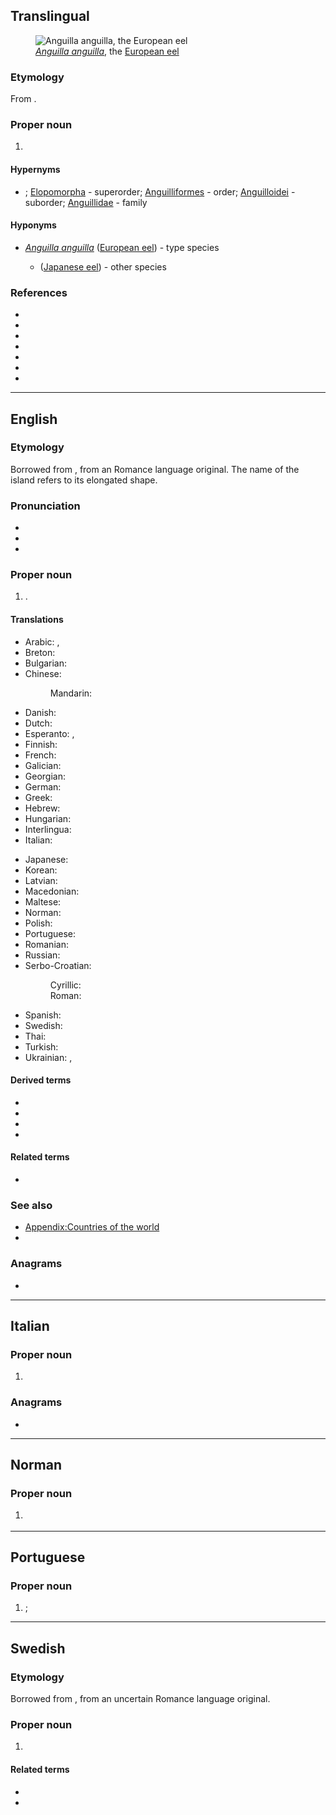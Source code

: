 {{also|anguilla}}
==Translingual==
[[File:Anguilla anguilla.jpg|thumb|''[[Anguilla anguilla]]'', the [[European eel]]]]

===Etymology===
From {{der|mul|la|anguilla||eel}}.

===Proper noun===
{{taxoninfl|i=1|g=f}}

# {{taxon|genus|family|Anguillidae|typical freshwater [[eel]]s}}

====Hypernyms====
* {{sense|genus}} {{Teleostei Hypernyms}}; [[Elopomorpha]]&nbsp;- superorder; [[Anguilliformes]]&nbsp;- order; [[Anguilloidei]]&nbsp;- suborder; [[Anguillidae]]&nbsp;- family

====Hyponyms====
* {{sense|genus}} ''[[Anguilla anguilla]]'' ([[European eel]])&nbsp;- type species
** {{taxlink|Anguilla japonica|species}} ([[Japanese eel]]) - other species

===References===
* {{pedia|Anguilla (genus)|''Anguilla'' (genus)}}
* {{specieslite|i=1}}
* {{comcatlite|Anguilla (genus)|''Anguilla'' (genus)}}
* {{R:NCBI|i=1|7935}}
* {{R:AnimalBase|i=1|genus|190}}
* {{R:ITIS|i=1|161126}}
* {{R:WoRMS|i=1|125620}}

----

==English==
{{wikipedia}}
{{commonscat}}

===Etymology===
Borrowed from {{bor|en|la|anguilla||[[eel]]}}, from an {{unk|en|title=uncertain}} Romance language original. The name of the island refers to its elongated shape.

===Pronunciation===
* {{IPA|en|/æŋˈɡwɪ.lə/}}
* {{hyphenation|en|An|guil|la}}
* {{rhymes|en|ɪlə|s=3}}

===Proper noun===
{{en-proper noun}}

# {{place|en|archipelago/and/overseas territory|c/United Kingdom|in the [[Caribbean Sea]]}}.

====Translations====
{{trans-top|British overseas territory in the Caribbean}}
* Arabic: {{t|ar|أَنْغِيلَا|f}}, {{t|ar|أَنْجْوِيلَا|f|tr=ʾangwīlā}}
* Breton: {{t|br|Anguilla}}
* Bulgarian: {{t|bg|Ангила}}
* Chinese:
*: Mandarin: {{t+|cmn|安圭拉|tr=Anguīlā|sc=Hani}}
* Danish: {{t|da|Anguilla}}
* Dutch: {{t+|nl|Anguilla}}
* Esperanto: {{t|eo|Angvilo}}, {{t|eo|Angilo}}
* Finnish: {{t+|fi|Anguilla}}
* French: {{t+|fr|Anguilla}}
* Galician: {{t+|gl|Anguila}}
* Georgian: {{t|ka|ანგილია}}
* German: {{t+|de|Anguilla}}
* Greek: {{t+|el|Ανγκουίλα|f}}
* Hebrew: {{t|he|אַנְגּװְלָה|tr=Anguela}}
* Hungarian: {{t+|hu|Anguilla}}
* Interlingua: {{t|ia|Anguilla}}
* Italian: {{t+|it|Anguilla}}
{{trans-mid}}
* Japanese: {{t|ja|アンギラ|tr=Angira}}
* Korean: {{t|ko|^앙길라}}
* Latvian: {{t|lv|Angiļa|f}}
* Macedonian: {{t|mk|Анги́лја|f}}
* Maltese: {{t|mt|Angulja}}
* Norman: {{t|nrf|Anguilla}} {{qualifier|Jersey}}
* Polish: {{t+|pl|Anguilla}}
* Portuguese: {{t+|pt|Anguila}}
* Romanian: {{t|ro|Anguila|f}}
* Russian: {{t+|ru|Анги́лья|f}}
* Serbo-Croatian:
*: Cyrillic: {{t|sh|Ангвила|f}}
*: Roman: {{t|sh|Angvila|f}}
* Spanish: {{t+|es|Anguila}}
* Swedish: {{t+|sv|Anguilla}}
* Thai: {{t|th|แองกวิลลา}}
* Turkish: {{t+|tr|Anguilla}}
* Ukrainian: {{t+|uk|Ангі́лья}}, {{t|uk|Анґі́лья}}
{{trans-bottom}}

====Derived terms====
* {{l|en|Anguillan}}
* {{l|en|Anguilla Channel}}
* {{l|en|Republic of Anguilla}}
* {{l|en|Saint Christopher-Nevis-Anguilla}}

====Related terms====
* {{l|en|Anguillita}}

===See also===
* [[Appendix:Countries of the world]]
* {{pedia}}

===Anagrams===
* {{anagrams|en|a=aagillnu|alingual|unialgal}}

----

==Italian==
{{wikipedia|lang=it}}

===Proper noun===
{{it-proper noun}}

# {{place|it|archipelago/and/overseas territory|c/United Kingdom|in the [[Caribbean Sea]]|t=Anguilla}}

===Anagrams===
* {{anagrams|it|a=aagillnu|allungai}}

----

==Norman==

===Proper noun===
{{nrf-proper noun}}

# {{lb|nrf|Jersey}} {{place|nrf|archipelago/and/overseas territory|c/United Kingdom|in the [[Caribbean Sea]]|t=Anguilla}}

----

==Portuguese==

===Proper noun===
{{pt-proper noun|f}}

# {{alternative form of|pt|Anguila}}; {{place|pt|archipelago/and/overseas territory|c/United Kingdom|in the [[Caribbean Sea]]|t=Anguilla}}

----

==Swedish==
{{wikipedia|lang=sv}}

===Etymology===
Borrowed from {{bor|sv|la|anguilla||[[eel]]}}, from an uncertain Romance language original.

===Proper noun===
{{sv-proper noun|n}}

# {{place|sv|archipelago/and/overseas territory|c/United Kingdom|in the [[Caribbean Sea]]|t=Anguilla}}

====Related terms====
*{{l|sv|anguillansk|pos=adjective|t=Anguillan}}
*{{l|sv|anguillan|g=c|t=Anguillan male}}